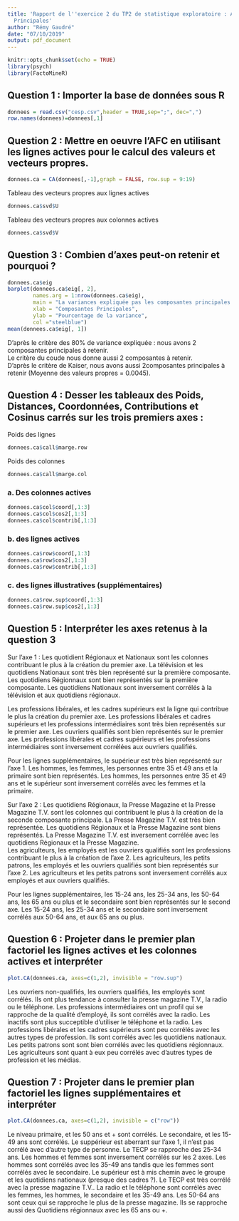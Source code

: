 ```yaml
---
title: 'Rapport de l''exercice 2 du TP2 de statistique exploratoire : Analyse en Composane
  Principales'
author: "Rémy Gaudré"
date: "07/10/2019"
output: pdf_document
---
```


```r
knitr::opts_chunk$set(echo = TRUE)
library(psych)
library(FactoMineR)
```

## Question 1 : Importer la base de données sous R
```r
donnees = read.csv("cesp.csv",header = TRUE,sep=";", dec=",")
row.names(donnees)=donnees[,1]
```

## Question 2 : Mettre en oeuvre l'AFC en utilisant les lignes actives pour le calcul des valeurs et vecteurs propres.
```r
donnees.ca = CA(donnees[,-1],graph = FALSE, row.sup = 9:19)
```
Tableau des vecteurs propres aux lignes actives
```r
donnees.ca$svd$U
```

Tableau des vecteurs propres aux colonnes actives
```r
donnees.ca$svd$V
```

## Question 3 : Combien d'axes peut-on retenir et pourquoi ?
```r
donnees.ca$eig
barplot(donnees.ca$eig[, 2], 
        names.arg = 1:nrow(donnees.ca$eig), 
        main = "La variances expliquée pas les composantes principales (%)",
        xlab = "Composantes Principales",
        ylab = "Pourcentage de la variance",
        col ="steelblue")
mean(donnees.ca$eig[, 1])
```
D'après le critère des 80% de variance expliquée : nous avons 2 composantes principales à retenir.  
Le critère du coude nous donne aussi 2 composantes à retenir.  
D'après le critère de Kaiser, nous avons aussi 2composantes principales à retenir (Moyenne des valeurs propres = 0.0045).

## Question 4 : Desser les tableaux des Poids, Distances, Coordonnées, Contributions et Cosinus carrés sur les trois premiers axes :
Poids des lignes
```r
donnees.ca$call$marge.row
```

Poids des colonnes
```r
donnees.ca$call$marge.col
```
### a. Des colonnes actives
```r
donnees.ca$col$coord[,1:3]
donnees.ca$col$cos2[,1:3]
donnees.ca$col$contrib[,1:3]
```
### b. des lignes actives
```r
donnees.ca$row$coord[,1:3]
donnees.ca$row$cos2[,1:3]
donnees.ca$row$contrib[,1:3]
```
### c. des lignes illustratives (supplémentaires)
```r
donnees.ca$row.sup$coord[,1:3]
donnees.ca$row.sup$cos2[,1:3]
```
## Question 5 : Interpréter les axes retenus à la question 3
Sur l'axe 1 : Les quotidient Régionaux et Nationaux sont les colonnes contribuant le plus à la création du premier axe. La télévision et les quotidiens Nationaux sont très bien représenté sur la première composante. Les quotidiens Régionnaux sont bien représentés sur la première composante. Les quotidiens Nationaux sont inversement corrélés à la télévision et aux quotidiens régionaux.  

Les professions libérales, et les cadres supérieurs est la ligne qui contribue le plus la création du premier axe. Les professions libérales et cadres supérieurs et les professions intermédiaires sont très bien représentés sur le premier axe. Les ouvriers qualifiés sont bien représentés sur le premier axe. Les professions libérales et cadres supérieurs et les professions intermédiaires sont inversement corrélées aux ouvriers qualifiés.  

Pour les lignes supplémentaires, le supérieur est très bien représenté sur l'axe 1. Les hommes, les femmes, les personnes entre 35 et 49 ans et la primaire sont bien représentés. Les hommes, les personnes entre 35 et 49 ans et le supérieur sont inversement corrélés avec les femmes et la primaire.  

Sur l'axe 2 : Les quotidiens Régionaux, la Presse Magazine et la Presse Magazine T.V. sont les colonnes qui contribuent le plus à la création de la seconde composante principale. La Presse Magazine T.V. est très bien représentée. Les quotidiens Régionaux et la Presse Magazine sont biens représentés. La Presse Magazine T.V. est inversement corrélée avec les quotidiens Régionaux et la Presse Magazine.  
Les agriculteurs, les employés est les ouvriers qualifiés sont les professions contribuant le plus à la création de l'axe 2. Les agriculteurs, les petits patrons, les employés et les ouvriers qualifiés sont bien représentés sur l'axe 2. Les agriculteurs et les petits patrons sont inversement corrélés aux employés et aux ouvriers qualifiés.  

Pour les lignes supplémentaires, les 15-24 ans, les 25-34 ans, les 50-64 ans, les 65 ans ou plus et le secondaire sont bien représentés sur le second axe. Les 15-24 ans, les 25-34 ans et le secondaire sont inversement corrélés aux 50-64 ans, et aux 65 ans ou plus.

## Question 6 : Projeter dans le premier plan factoriel les lignes actives et les colonnes actives et interpréter
```r
plot.CA(donnees.ca, axes=c(1,2), invisible = "row.sup")
```
  
Les ouvriers non-qualifiés, les ouvriers qualifiés, les employés sont corrélés. Ils ont plus tendance à consulter la presse magazine T.V., la radio ou le téléphone. Les professions intermédiaires ont un profil qui se rapproche de la qualité d'employé, ils sont corrélés avec la radio. Les inactifs sont plus succeptible d'utiliser le téléphone et la radio. Les professions libérales et les cadres supérieurs sont peu corrélés avec les autres types de profession. Ils sont corrélés avec les quotidiens nationaux. Les petits patrons sont sont bien corrélés avec les quotidiens régionnaux. Les agriculteurs sont quant à eux peu corrélés avec d'autres types de profession et les médias.  

## Question 7 : Projeter dans le premier plan factoriel les lignes supplémentaires et interpréter
```r
plot.CA(donnees.ca, axes=c(1,2), invisible = c("row"))
```
  
Le niveau primaire, et les 50 ans et + sont corrélés. Le secondaire, et les 15-49 ans sont corrélés. Le suppérieur est aberrant sur l'axe 1, il n'est pas corrélé avec d'autre type de personne. Le TECP se rapproche des 25-34 ans. Les hommes et femmes sont inversement corrélés sur les 2 axes. Les hommes sont corrélés avec les 35-49 ans tandis que les femmes sont corrélés avec le secondaire. Le supérieur est à mis chemin avec le groupe et les quotidiens nationaux (presque des cadres ?). Le TECP est très corrélé avec la presse magazine T.V.. La radio et le téléphone sont corrélés avec les femmes, les hommes, le secondaire et les 35-49 ans. Les 50-64 ans sont ceux qui se rapproche le plus de la presse magazine. Ils se rapproche aussi des Quotidiens régionnaux avec les 65 ans ou +.



